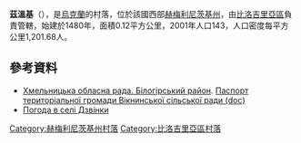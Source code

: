 {{coord|50|5|47|N|26|26|8|E|scale:30000|display=title}}

'''茲溫基'''（{{lang-uk|Дзвінки}}），是[[烏克蘭|烏克蘭]]的村落，位於該國西部[[赫梅利尼茨基州|赫梅利尼茨基州]]，由[[比洛吉里亞區|比洛吉里亞區]]負責管轄，始建於1480年，面積0.12平方公里，2001年人口143，人口密度每平方公里1,201.68人。

==參考資料==
* [https://web.archive.org/web/20160413093228/http://oblrada.km.ua/district/show/14 Хмельницька обласна рада. Білогірський район]. [https://web.archive.org/web/20131023065021/http://oblrada.km.ua/userfiles/%D0%BF%D0%B0%D1%81%D0%BF%D0%BE%D1%80%D1%82%20%D0%92%D1%96%D0%BA%D0%BD%D0%B8%D0%BD%D1%81%D1%8C%D0%BA%D0%B0%20%D1%81%D1%96%D0%BB%D1%8C%D1%81%D1%8C%D0%BA%D0%B0%20%D1%80%D0%B0%D0%B4%D0%B0%20%D0%91%D1%96%D0%BB%D0%BE%D0%B3%D1%96%D1%80%D1%81%D1%8C%D0%BA%D0%B8%D0%B9%20%D1%80%D0%B0%D0%B9%D0%BE%D0%BD.doc Паспорт територіальної громади Вікнинської сільської ради (doc)]
* [http://weather.in.ua/ua/hmel'nickaja/6633 Погода в селі Дзвінки] {{Wayback|url=http://weather.in.ua/ua/hmel%27nickaja/6633 |date=20111220145856 }}

{{DEFAULTSORT:Дзвінки}}
[[Category:赫梅利尼茨基州村落|Category:赫梅利尼茨基州村落]]
[[Category:比洛吉里亞區村落|Category:比洛吉里亞區村落]]


{{Khmelnytskyi-geo-stub}}